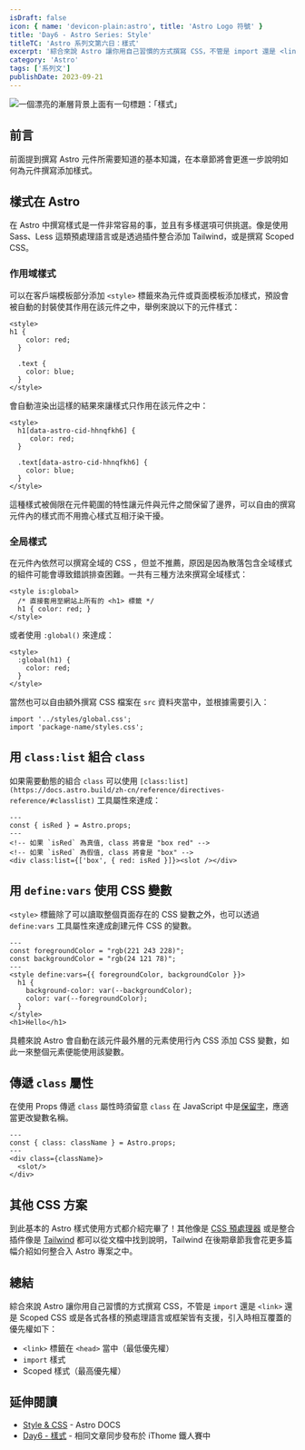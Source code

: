 ```yaml
---
isDraft: false
icon: { name: 'devicon-plain:astro', title: 'Astro Logo 符號' }
title: 'Day6 - Astro Series: Style'
titleTC: 'Astro 系列文第六日：樣式'
excerpt: '綜合來說 Astro 讓你用自己習慣的方式撰寫 CSS，不管是 import 還是 <link> 還是 Scoped CSS 或是各式各樣的預處理語言或框架皆有支援。stro 中撰寫樣式是一件非常容易的事，並且有多樣選項可供挑選。'
category: 'Astro'
tags: ['系列文']
publishDate: 2023-09-21
---
```


![一個漂亮的漸層背景上面有一句標題：「樣式」](./day6-style.webp)

## 前言

前面提到撰寫 Astro 元件所需要知道的基本知識，在本章節將會更進一步說明如何為元件撰寫添加樣式。

## 樣式在 Astro

在 Astro 中撰寫樣式是一件非常容易的事，並且有多樣選項可供挑選。像是使用 Sass、Less 這類預處理語言或是透過插件整合添加 Tailwind，或是撰寫 Scoped CSS。

### 作用域樣式

可以在客戶端模板部分添加 `<style>` 標籤來為元件或頁面模板添加樣式，預設會被自動的封裝使其作用在該元件之中，舉例來說以下的元件樣式：

```astro
<style>
h1 {
    color: red;
  }

  .text {
    color: blue;
  }
</style>
```

會自動渲染出這樣的結果來讓樣式只作用在該元件之中：

```astro
<style>
  h1[data-astro-cid-hhnqfkh6] {
     color: red;
  }

  .text[data-astro-cid-hhnqfkh6] {
    color: blue;
  }
</style>
```

這種樣式被侷限在元件範圍的特性讓元件與元件之間保留了邊界，可以自由的撰寫元件內的樣式而不用擔心樣式互相汙染干擾。

### 全局樣式

在元件內依然可以撰寫全域的 CSS ，但並不推薦，原因是因為散落包含全域樣式的組件可能會導致錯誤排查困難。一共有三種方法來撰寫全域樣式：

```astro
<style is:global>
  /* 直接套用至網站上所有的 <h1> 標籤 */
  h1 { color: red; }
</style>
```

或者使用 `:global()` 來達成：

```astro
<style>
  :global(h1) {
    color: red;
  }
</style>
```

當然也可以自由額外撰寫 CSS 檔案在 `src` 資料夾當中，並根據需要引入：

```astro
import '../styles/global.css';
import 'package-name/styles.css';
```

## 用 `class:list` 組合 `class`

如果需要動態的組合 `class` 可以使用 `[class:list](https://docs.astro.build/zh-cn/reference/directives-reference/#classlist)` 工具屬性來達成：

```astro
---
const { isRed } = Astro.props;
---
<!-- 如果 `isRed` 為真值, class 將會是 "box red" -->
<!-- 如果 `isRed` 為假值, class 將會是 "box" -->
<div class:list={['box', { red: isRed }]}><slot /></div>
```

## 用 `define:vars` 使用 CSS 變數

`<style>` 標籤除了可以讀取整個頁面存在的 CSS 變數之外，也可以透過 `define:vars` 工具屬性來達成創建元件 CSS 的變數。

```astro
---
const foregroundColor = "rgb(221 243 228)";
const backgroundColor = "rgb(24 121 78)";
---
<style define:vars={{ foregroundColor, backgroundColor }}>
  h1 {
    background-color: var(--backgroundColor);
    color: var(--foregroundColor);
  }
</style>
<h1>Hello</h1>
```

具體來說 Astro 會自動在該元件最外層的元素使用行內 CSS 添加 CSS 變數，如此一來整個元素便能使用該變數。

## 傳遞 `class` 屬性

在使用 Props 傳遞 `class` 屬性時須留意 `class` 在 JavaScript 中是[保留字](https://developer.mozilla.org/zh-TW/docs/Web/JavaScript/Reference/Lexical_grammar#%E4%BF%9D%E7%95%99%E5%AD%97)，應適當更改變數名稱。

```astro
---
const { class: className } = Astro.props;
---
<div class={className}>
  <slot/>
</div>
```

## 其他 CSS 方案

到此基本的 Astro 樣式使用方式都介紹完畢了！其他像是 [CSS 預處理器](https://docs.astro.build/en/guides/styling/#css-preprocessors) 或是整合插件像是 [Tailwind](https://docs.astro.build/en/guides/styling/#tailwind) 都可以從文檔中找到說明，Tailwind 在後期章節我會花更多篇幅介紹如何整合入 Astro 專案之中。

## 總結

綜合來說 Astro 讓你用自己習慣的方式撰寫 CSS，不管是 `import` 還是 `<link>` 還是 Scoped CSS 或是各式各樣的預處理語言或框架皆有支援，引入時相互覆蓋的優先權如下：

- `<link>` 標籤在 `<head>` 當中（最低優先權）
- `import` 樣式
- Scoped 樣式（最高優先權）

## 延伸閱讀

- [Style & CSS](https://docs.astro.build/en/guides/styling) - Astro DOCS
- [Day6 - 樣式](https://ithelp.ithome.com.tw/articles/10323371) - 相同文章同步發布於 iThome 鐵人賽中
